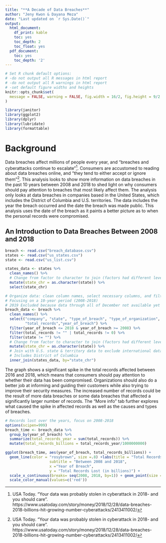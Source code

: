 ```yaml
---
title: "**A Decade of Data Breaches**"
author: "Jeny Kwon & Dayana Meza"
date: "Last updated on `r Sys.Date()`"
output:
  html_document:
    df_print: kable
    toc: yes
    toc_depth: 2
    toc_float: yes
  pdf_document:
    toc: yes
    toc_depth: '2'
---
```


```r
# Set R chunk default options:
# -do not output all R messages in html report
# -do not output all R warnings in html report
# -set default figure widths and heights
knitr::opts_chunk$set(
  message = FALSE, warning = FALSE, fig.width = 16/2, fig.height = 9/2
)
```

```r
library(janitor)
library(ggplot2)
library(dplyr)
library(lubridate)
library(formattable)
```


<!--
Comments in HTML are like this! 
-->

# Background

Data breaches affect millions of people every year, and “breaches and cyberattacks continue to escalate”^[USA Today. “Your data was probably stolen in cyberattack in 2018- and you should care”. https://www.usatoday.com/story/money/2018/12/28/data-breaches-2018-billions-hit-growing-number-cyberattacks/2413411002/]. Consumers are accustomed to reading about data breaches online, and “they tend to either accept or ignore them”^[USA Today. “Your data was probably stolen in cyberattack in 2018- and you should care”. https://www.usatoday.com/story/money/2018/12/28/data-breaches-2018-billions-hit-growing-number-cyberattacks/2413411002/]. This analysis looks to show more information on data breaches in the past 10 years between 2008 and 2018 to shed light on why consumers should pay attention to breaches that most likely affect them. The analysis only looks at data breaches in companies based in the United States, which includes the District of Columbia and U.S. territories. The data includes the year the breach occurred and the date the breach was made public. This analysis uses the date of the breach as it paints a better picture as to when the personal records were compromised. 

## An Introduction to Data Breaches Between 2008 and 2018

```r
breach <- read.csv("breach_database.csv")
states <- read.csv("us_states.csv")
state <- read.csv("us_list.csv")

states_data <- states %>% 
  clean_names() %>% 
  # Change from factor to character to join (factors had different levels)
  mutate(state_chr = as.character(state)) %>% 
  select(state_chr)

# Organize data: clean column names, select necessary columns, and filter
# Focusing on a 10-year period (2008-2018)
# 2019 Excluded because data through all of December not available yet
breach_data <- breach %>%
  clean_names() %>%
  select("company", "state", "type_of_breach", "type_of_organization", 
         "total_records","year_of_breach") %>%
  filter(year_of_breach <= 2018 & year_of_breach >= 2008) %>%
  filter(total_records != "" | total_records != 0) %>%
  filter(state != "") %>% 
  # Change from factor to character to join (factors had different levels)
  mutate(state_chr = as.character(state)) %>% 
  # Join with U.S. state & territory data to exclude international data breaches
  # Includes District of Columbia
  inner_join(states_data, by="state_chr")
```

The graph shows a significant spike in the total records affected between 2016 and 2018, which means that consumers should pay attention to whether their data has been compromised. Organizations should also do a better job at informing and guiding their customers while also trying to improve their security measures. The increased number of records could be the result of more data breaches or some data breaches that affected a significantly larger number of records. The "More info" tab further explores what caused the spike in affected records as well as the causes and types of breaches. 

```r
# Records lost over the years, focus on 2008-2018
options(scipen=999)
breach_time <- breach_data %>%
  group_by(year_of_breach) %>%
  summarize(total_records_year = sum(total_records)) %>% 
  mutate(total_records_billions = total_records_year/1000000000) 

ggplot(breach_time, aes(year_of_breach, total_records_billions)) +
  geom_line(color = "rosybrown", size =.8) +labs(title = "Total Records Lost Per Year",
                    subtitle = "Between 2008 and 2018", 
                    x ="Year of Breach",
                    y = "Total Records Lost (in billions)") +
  scale_x_continuous(breaks= seq(2008, 2018, by=1)) + geom_point(size = 1.5) + 
  scale_color_manual(values=c('red'))
```







